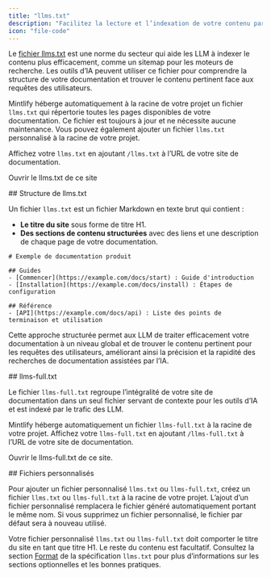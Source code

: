 ```yaml
---
title: "llms.txt"
description: "Facilitez la lecture et l’indexation de votre contenu par les LLMs"
icon: "file-code"
---
```



Le [fichier llms.txt](https://llmstxt.org) est une norme du secteur qui aide les LLM à indexer le contenu plus efficacement, comme un sitemap pour les moteurs de recherche. Les outils d’IA peuvent utiliser ce fichier pour comprendre la structure de votre documentation et trouver le contenu pertinent face aux requêtes des utilisateurs.

Mintlify héberge automatiquement à la racine de votre projet un fichier `llms.txt` qui répertorie toutes les pages disponibles de votre documentation. Ce fichier est toujours à jour et ne nécessite aucune maintenance. Vous pouvez également ajouter un fichier `llms.txt` personnalisé à la racine de votre projet.

Affichez votre `llms.txt` en ajoutant `/llms.txt` à l’URL de votre site de documentation.

<PreviewButton href="https://mintlify.com/docs/llms.txt">Ouvrir le llms.txt de ce site</PreviewButton>


<div id="llmstxt-structure">
  ## Structure de llms.txt
</div>

Un fichier `llms.txt` est un fichier Markdown en texte brut qui contient :

* **Le titre du site** sous forme de titre H1.
* **Des sections de contenu structurées** avec des liens et une description de chaque page de votre documentation.

```mdx Example llms.txt
# Exemple de documentation produit

## Guides
- [Commencer](https://example.com/docs/start) : Guide d'introduction
- [Installation](https://example.com/docs/install) : Étapes de configuration

## Référence
- [API](https://example.com/docs/api) : Liste des points de terminaison et utilisation
```

Cette approche structurée permet aux LLM de traiter efficacement votre documentation à un niveau global et de trouver le contenu pertinent pour les requêtes des utilisateurs, améliorant ainsi la précision et la rapidité des recherches de documentation assistées par l’IA.


<div id="llms-fulltxt">
  ## llms-full.txt
</div>

Le fichier `llms-full.txt` regroupe l’intégralité de votre site de documentation dans un seul fichier servant de contexte pour les outils d’IA et est indexé par le trafic des LLM.

Mintlify héberge automatiquement un fichier `llms-full.txt` à la racine de votre projet. Affichez votre `llms-full.txt` en ajoutant `/llms-full.txt` à l’URL de votre site de documentation.

<PreviewButton href="https://mintlify.com/docs/llms-full.txt">Ouvrir le llms-full.txt de ce site.</PreviewButton>



<div id="custom-files">
  ## Fichiers personnalisés
</div>

Pour ajouter un fichier personnalisé `llms.txt` ou `llms-full.txt`, créez un fichier `llms.txt` ou `llms-full.txt` à la racine de votre projet. L’ajout d’un fichier personnalisé remplacera le fichier généré automatiquement portant le même nom. Si vous supprimez un fichier personnalisé, le fichier par défaut sera à nouveau utilisé.

Votre fichier personnalisé `llms.txt` ou `llms-full.txt` doit comporter le titre du site en tant que titre H1. Le reste du contenu est facultatif. Consultez la section [Format](https://llmstxt.org/#format) de la spécification `llms.txt` pour plus d’informations sur les sections optionnelles et les bonnes pratiques.
